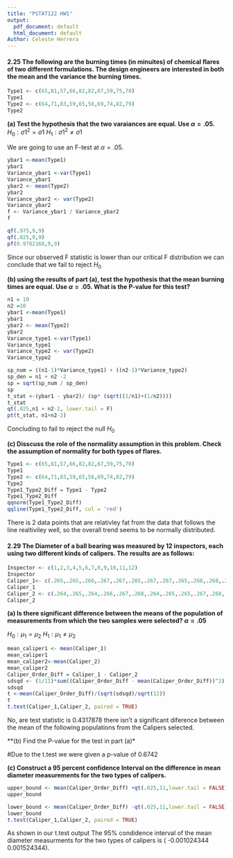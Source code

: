 ```yaml
---
title: "PSTAT122 HW1"
output:
  pdf_document: default
  html_document: default
Author: Celeste Herrera
---
```


#### **2.25 The following are the burning times (in minuites) of chemical flares of two different  formulations. The design engineers are interested in both the mean and the variance the burning times.**

```R
Type1 <- c(65,81,57,66,82,82,67,59,75,70)
Type1
Type2 <- c(64,71,83,59,65,56,69,74,82,79)
Type2
```
**(a) Test the hypothesis that the two varaiances are equal. Use $\alpha =.05$.**
$H_0 : \sigma{1}^2 = \sigma{1}$
$H_1 : \sigma{1}^2 \ne \sigma{1}$

We are going to use an F-test at $\alpha=.05$.
```r
ybar1 <-mean(Type1)
ybar1
Variance_ybar1 <-var(Type1)
Variance_ybar1
ybar2 <- mean(Type2)
ybar2
Variance_ybar2 <- var(Type2)
Variance_ybar2
f <- Variance_ybar1 / Variance_ybar2
f
```
```r
qf(.975,9,9)
qf(.025,9,9)
pf(0.9782168,9,9)
```
Since our observed F statistic is lower than our critical F distribution we can conclude that we fail to reject $H_0$

**(b) using the results of part (a), test the hypothesis that the mean burning times are equal. Use $\alpha =.05$. What is the P-value for this test?**

```r
n1 = 10
n2 =10
ybar1 <-mean(Type1)
ybar1
ybar2 <- mean(Type2)
ybar2
Variance_type1 <-var(Type1)
Variance_type1
Variance_type2 <- var(Type2)
Variance_type2

sp_num = ((n1-1)*Variance_type1) + ((n2-1)*Variance_type2)
sp_den = n1 + n2 -2
sp = sqrt(sp_num / sp_den)
sp
t_stat <-(ybar1 - ybar2)/ (sp* (sqrt((1/n1)+(1/n2))))
t_stat
qt(.025,n1 + n2-2, lower.tail = F)
pt(t_stat, n1+n2-2)
```
Concluding to fail to reject the null $H_0$

**(c) Disscuss the role of the normaliity assumption in this problem. Check the assumption of normality for both types of flares.**
```R
Type1 <- c(65,81,57,66,82,82,67,59,75,70)
Type1
Type2 <- c(64,71,83,59,65,56,69,74,82,79)
Type2
Type1_Type2_Diff = Type1 - Type2
Type1_Type2_Diff
qqnorm(Type1_Type2_Diff)
qqline(Type1_Type2_Diff, col = 'red')
```

There is 2 data points that are relativley fat from the data that follows the line realtiviley well, so the overall trend seems to be normally distributed.

#### **2.29 The Diameter of a ball bearing was measured by 12 inspectors, each using two different kinds of calipers. The results are as follows:**

``` R

Inspector <- c(1,2,3,4,5,6,7,8,9,10,11,12)
Inspector
Caliper_1<- c(.265,.265,.266,.267,.267,.265,.267,.267,.265,.268,.268,.265)
Caliper_1
Caliper_2 <- c(.264,.265,.264,.266,.267,.268,.264,.265,.265,.267,.268,.269)
Caliper_2
```

**(a) Is there significant difference between the means of the population of measurements from which the two samples were selected? $\alpha=.05$**

$H_0 : \mu_1 = \mu_2$
$H_1 : \mu_1 \ne \mu_2$
```R
mean_caliper1 <- mean(Caliper_1)
mean_caliper1
mean_caliper2<-mean(Caliper_2)
mean_caliper2
Caliper_Order_Diff = Caliper_1 - Caliper_2
sdsqd <- (1/11)*sum((Caliper_Order_Diff - mean(Caliper_Order_Diff))^2)
sdsqd
t <-mean(Caliper_Order_Diff)/(sqrt(sdsqd)/sqrt(12))
t
t.test(Caliper_1,Caliper_2, paired = TRUE)
```
No, are test statistic is 0.4317878 there isn't a significant diference between the mean of the following populations from the Calipers selected.

**(b) Find the P-value for the test in part (a)*

#Due to the t.test we were given a p-value of 0.6742


**(c) Construct a 95 percent confidence Interval on the difference in mean diameter measurements for the two types of calipers.**
```r
upper_bound <- mean(Caliper_Order_Diff) +qt(.025,11,lower.tail = FALSE)*sqrt(sdsqd)/sqrt(12)
upper_bound

lower_bound <- mean(Caliper_Order_Diff) -qt(.025,11,lower.tail = FALSE)*sqrt(sdsqd)/sqrt(12)
lower_bound
t.test(Caliper_1,Caliper_2, paired = TRUE)
```
As shown in our t.test output The 95% condidence interval of the mean diameter measurments for the two types of calipers is ( -0.001024344  0.001524344).

